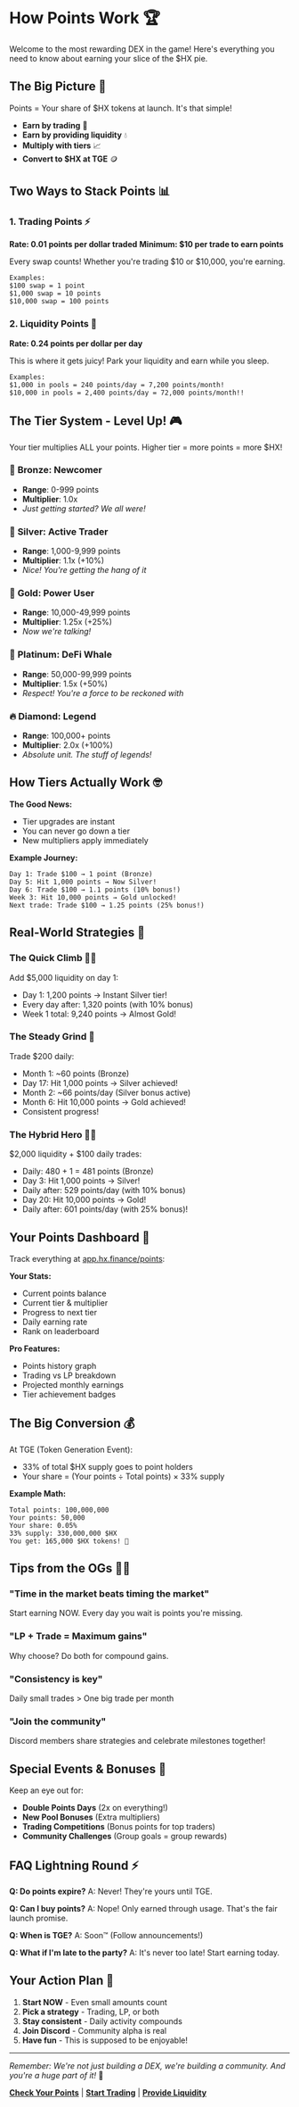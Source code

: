 # How Points Work 🏆

Welcome to the most rewarding DEX in the game! Here's everything you need to know about earning your slice of the $HX pie.

## The Big Picture 🎯

Points = Your share of $HX tokens at launch. It's that simple!

- **Earn by trading** 💱
- **Earn by providing liquidity** 💧
- **Multiply with tiers** 📈
- **Convert to $HX at TGE** 🪙

## Two Ways to Stack Points 📊

### 1. Trading Points ⚡
**Rate: 0.01 points per dollar traded**
**Minimum: $10 per trade to earn points**

Every swap counts! Whether you're trading $10 or $10,000, you're earning.

```
Examples:
$100 swap = 1 point
$1,000 swap = 10 points  
$10,000 swap = 100 points
```

### 2. Liquidity Points 💎
**Rate: 0.24 points per dollar per day**

This is where it gets juicy! Park your liquidity and earn while you sleep.

```
Examples:
$1,000 in pools = 240 points/day = 7,200 points/month!
$10,000 in pools = 2,400 points/day = 72,000 points/month!!
```

## The Tier System - Level Up! 🎮

Your tier multiplies ALL your points. Higher tier = more points = more $HX!

### 🥉 **Bronze: Newcomer**
- **Range**: 0-999 points
- **Multiplier**: 1.0x
- *Just getting started? We all were!*

### 🥈 **Silver: Active Trader**  
- **Range**: 1,000-9,999 points
- **Multiplier**: 1.1x (+10%)
- *Nice! You're getting the hang of it*

### 🥇 **Gold: Power User**
- **Range**: 10,000-49,999 points
- **Multiplier**: 1.25x (+25%)
- *Now we're talking!*

### 💎 **Platinum: DeFi Whale**
- **Range**: 50,000-99,999 points
- **Multiplier**: 1.5x (+50%)
- *Respect! You're a force to be reckoned with*

### 🔥 **Diamond: Legend**
- **Range**: 100,000+ points
- **Multiplier**: 2.0x (+100%)
- *Absolute unit. The stuff of legends!*

## How Tiers Actually Work 🤓

**The Good News:**
- Tier upgrades are instant
- You can never go down a tier
- New multipliers apply immediately

**Example Journey:**
```
Day 1: Trade $100 → 1 point (Bronze)
Day 5: Hit 1,000 points → Now Silver! 
Day 6: Trade $100 → 1.1 points (10% bonus!)
Week 3: Hit 10,000 points → Gold unlocked!
Next trade: Trade $100 → 1.25 points (25% bonus!)
```

## Real-World Strategies 🧠

### The Quick Climb 🏃‍♂️
Add $5,000 liquidity on day 1:
- Day 1: 1,200 points → Instant Silver tier!
- Every day after: 1,320 points (with 10% bonus)
- Week 1 total: 9,240 points → Almost Gold!

### The Steady Grind 💪
Trade $200 daily:
- Month 1: ~60 points (Bronze)
- Day 17: Hit 1,000 points → Silver achieved!
- Month 2: ~66 points/day (Silver bonus active)
- Month 6: Hit 10,000 points → Gold achieved!
- Consistent progress!

### The Hybrid Hero 🦸‍♂️
$2,000 liquidity + $100 daily trades:
- Daily: 480 + 1 = 481 points (Bronze)
- Day 3: Hit 1,000 points → Silver!
- Daily after: 529 points/day (with 10% bonus)
- Day 20: Hit 10,000 points → Gold!
- Daily after: 601 points/day (with 25% bonus)!

## Your Points Dashboard 📱

Track everything at [app.hx.finance/points](https://app.hx.finance/points):

**Your Stats:**
- Current points balance
- Current tier & multiplier
- Progress to next tier
- Daily earning rate
- Rank on leaderboard

**Pro Features:**
- Points history graph
- Trading vs LP breakdown
- Projected monthly earnings
- Tier achievement badges

## The Big Conversion 💰

At TGE (Token Generation Event):
- 33% of total $HX supply goes to point holders
- Your share = (Your points ÷ Total points) × 33% supply

**Example Math:**
```
Total points: 100,000,000
Your points: 50,000
Your share: 0.05%
33% supply: 330,000,000 $HX
You get: 165,000 $HX tokens! 🎉
```

## Tips from the OGs 🧙‍♂️

### "Time in the market beats timing the market"
Start earning NOW. Every day you wait is points you're missing.

### "LP + Trade = Maximum gains"
Why choose? Do both for compound gains.

### "Consistency is key"
Daily small trades > One big trade per month

### "Join the community"
Discord members share strategies and celebrate milestones together!

## Special Events & Bonuses 🎊

Keep an eye out for:
- **Double Points Days** (2x on everything!)
- **New Pool Bonuses** (Extra multipliers)
- **Trading Competitions** (Bonus points for top traders)
- **Community Challenges** (Group goals = group rewards)

## FAQ Lightning Round ⚡

**Q: Do points expire?**
A: Never! They're yours until TGE.

**Q: Can I buy points?**
A: Nope! Only earned through usage. That's the fair launch promise.

**Q: When is TGE?**
A: Soon™ (Follow announcements!)

**Q: What if I'm late to the party?**
A: It's never too late! Start earning today.

## Your Action Plan 🚀

1. **Start NOW** - Even small amounts count
2. **Pick a strategy** - Trading, LP, or both
3. **Stay consistent** - Daily activity compounds
4. **Join Discord** - Community alpha is real
5. **Have fun** - This is supposed to be enjoyable!

---

*Remember: We're not just building a DEX, we're building a community. And you're a huge part of it!* 💜

**[Check Your Points](https://app.hx.finance/points)** | **[Start Trading](/getting-started/first-swap)** | **[Provide Liquidity](/liquidity/becoming-lp)**